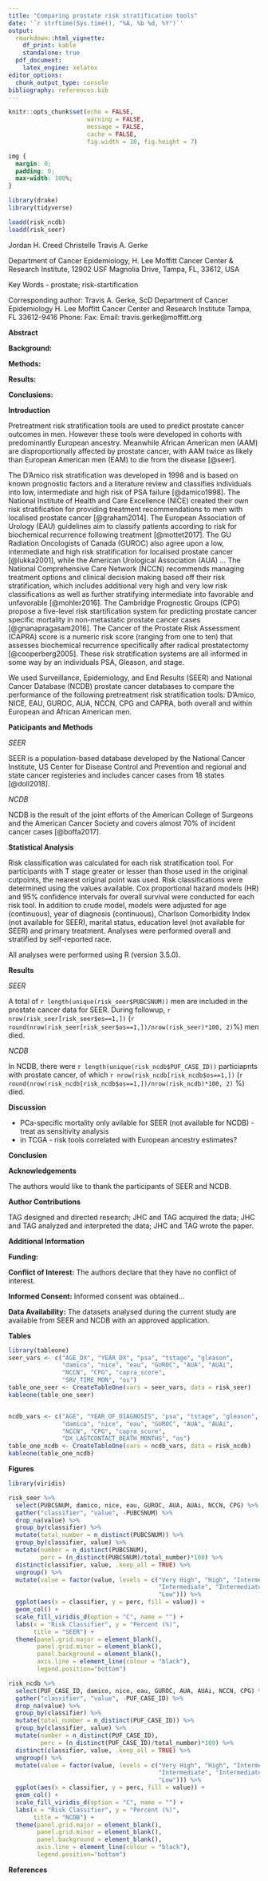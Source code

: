 ```yaml
---
title: "Comparing prostate risk stratification tools"
date: '`r strftime(Sys.time(), "%A, %b %d, %Y")`'
output:
  rmarkdown::html_vignette:
    df_print: kable
    standalone: true
  pdf_document: 
    latex_engine: xelatex
editor_options: 
  chunk_output_type: console
bibliography: references.bib
---
```


```r
knitr::opts_chunk$set(echo = FALSE,
                      warning = FALSE,
                      message = FALSE,
                      cache = FALSE,
                      fig.width = 10, fig.height = 7)

```

```css
img {
  margin: 0;
  padding: 0;
  max-width: 100%;
}
```

```r
library(drake)
library(tidyverse)
```

```r
loadd(risk_ncdb)
loadd(risk_seer)
```

Jordan H. Creed
Christelle 
Travis A. Gerke 

Department of Cancer Epidemiology, H. Lee Moffitt Cancer Center & Research Institute, 12902 USF Magnolia Drive, Tampa, FL, 33612, USA

Key Words - prostate; risk-startification

Corresponding author:
Travis A. Gerke, ScD
Department of Cancer Epidemiology
H. Lee Moffitt Cancer Center and Research Institute 
Tampa, FL 33612-9416
Phone: 
Fax:
Email: travis.gerke@moffitt.org

\newpage

**Abstract**

**Background:**

**Methods:**

**Results:**

**Conclusions:**

\newpage

**Introduction**

Pretreatment risk stratification tools are used to predict prostate cancer 
outcomes in men. However these tools were developed in cohorts with predominantly
European ancestry. Meanwhile African American men (AAM) are disproportionally affected
by prostate cancer, with AAM twice as likely than European American men (EAM) to
die from the disease [@seer]. 

The D'Amico risk stratification was developed in 1998 and is based on known 
prognostic factors and a literature review and classifies individuals into low,
intermediate and high risk of PSA failure [@damico1998]. 
The National Institute of Health and Care Excellence (NICE) created their own 
risk stratification for providing treatment recommendations to men with 
localised prostate cancer [@graham2014]. The European Association of Urology 
(EAU) guidelines aim to classify patients according to risk for biochemical 
recurrence following treatment [@mottet2017]. The GU Radiation Oncologists of
Canada (GUROC) also agree upon a low, intermediate and high risk stratification 
for localised prostate cancer [@lukka2001], while the American Urological 
Association (AUA) ...
The National Comprehensive Care Network (NCCN) recommends managing treatment
options and clinical decision making based off their risk stratification, which 
includes additional very high and very low risk classifications as well as 
further stratifying intermediate into favorable and unfavorable [@mohler2016].
The Cambridge Prognostic Groups (CPG) propose a five-level risk startification system 
for predicting prostate cancer specific mortality in non-metastatic prostate 
cancer cases [@gnanapragasam2016]. The Cancer of the Prostate Risk Assessment 
(CAPRA) score is a numeric risk score (ranging from one to ten) that assesses
biochemical recurrence specifically after radical prostatectomy [@cooperberg2005].
These risk stratification systems are all informed in some way by an individuals
PSA, Gleason, and stage. 

We used Surveillance, Epidemiology, and End Results (SEER) and National Cancer
Database (NCDB) prostate cancer databases to compare the performance of the 
following pretreatment risk stratification tools: D'Amico, NICE, EAU, GUROC, AUA,
NCCN, CPG and CAPRA, both overall and within European and African American men. 

**Paticipants and Methods**

*SEER*

SEER is a population-based database developed by the National Cancer Institute,
US Center for Disease Control and Prevention and regional and state cancer 
registeries and includes cancer cases from 18 states [@doll2018]. 

*NCDB*

NCDB is the result of the joint efforts of the American College of Surgeons and
the American Cancer Society and covers almost 70% of incident cancer cases
[@boffa2017]. 

**Statistical Analysis**

Risk classification was calculated for each risk stratification tool. For 
participants with T stage greater or lesser than those used in the original 
cutpoints, the nearest original point was used. Risk classifications were
determined using the values available. Cox proportional hazard models
(HR) and 95% confidence intervals for overall survival were conducted for each
risk tool. In addition to crude model, models were adjusted for age (continuous),
year of diagnosis (continuous), Charlson Comorbidity Index (not available for 
SEER), marital status, education level (not available for SEER) and primary 
treatment.  Analyses were performed overall and stratified by self-reported 
race.

All analyses were performed using R (version 3.5.0). 

**Results**

*SEER*

A total of `r length(unique(risk_seer$PUBCSNUM))` men are included in the 
prostate cancer data for SEER. During followup, `r nrow(risk_seer[risk_seer$os==1,])` (`r round(nrow(risk_seer[risk_seer$os==1,])/nrow(risk_seer)*100, 2)`%) men died.

*NCDB*

In NCDB, there were `r length(unique(risk_ncdb$PUF_CASE_ID))` particiapnts with prostate cancer, of which `r nrow(risk_ncdb[risk_ncdb$os==1,])` (`r round(nrow(risk_ncdb[risk_ncdb$os==1,])/nrow(risk_ncdb)*100, 2)` %) died. 

**Discussion**

* PCa-specific mortality only avilable for SEER (not available for NCDB) - treat as sensitivity analysis 
* in TCGA - risk tools correlated with European ancestry estimates?  

**Conclusion**

\newpage

**Acknowledgements**

The authors would like to thank the participants of SEER and NCDB. 

**Author Contributions**

TAG designed and directed research; JHC and TAG acquired the data; JHC and TAG
analyzed and interpreted the data; JHC and TAG wrote the paper. 

**Additional Information**

**Funding:**

**Conflict of Interest:** The authors declare that they have no conflict of interest. 

**Informed Consent:** Informed consent was obtained...

**Data Availability:** The datasets analysed during the current study are 
available from SEER and NCDB with an approved application. 

\newpage

**Tables**

```r
library(tableone)
seer_vars <- c("AGE_DX", "YEAR_DX", "psa", "tstage", "gleason", 
               "damico", "nice", "eau", "GUROC", "AUA", "AUAi", 
               "NCCN", "CPG", "capra_score",
               "SRV_TIME_MON", "os")
table_one_seer <- CreateTableOne(vars = seer_vars, data = risk_seer)
kableone(table_one_seer)


ncdb_vars <- c("AGE", "YEAR_OF_DIAGNOSIS", "psa", "tstage", "gleason", 
               "damico", "nice", "eau", "GUROC", "AUA", "AUAi", 
               "NCCN", "CPG", "capra_score",
               "DX_LASTCONTACT_DEATH_MONTHS", "os")
table_one_ncdb <- CreateTableOne(vars = ncdb_vars, data = risk_ncdb)
kableone(table_one_ncdb)

```

\newpage

**Figures**

```r
library(viridis)

risk_seer %>% 
  select(PUBCSNUM, damico, nice, eau, GUROC, AUA, AUAi, NCCN, CPG) %>%
  gather("classifier", "value", -PUBCSNUM) %>%
  drop_na(value) %>%
  group_by(classifier) %>%
  mutate(total_number = n_distinct(PUBCSNUM)) %>%
  group_by(classifier, value) %>%  
  mutate(number = n_distinct(PUBCSNUM),
         perc = (n_distinct(PUBCSNUM)/total_number)*100) %>%
  distinct(classifier, value, .keep_all = TRUE) %>%
  ungroup() %>%
  mutate(value = factor(value, levels = c("Very High", "High", "Intermediate Unfavorable",
                                          "Intermediate", "Intermediate Favorable",
                                          "Low"))) %>%
  ggplot(aes(x = classifier, y = perc, fill = value)) + 
  geom_col() + 
  scale_fill_viridis_d(option = "C", name = "") + 
  labs(x = "Risk Classifier", y = "Percent (%)", 
       title = "SEER") + 
  theme(panel.grid.major = element_blank(),
        panel.grid.minor = element_blank(), 
        panel.background = element_blank(), 
        axis.line = element_line(colour = "black"),
        legend.position="bottom")

risk_ncdb %>% 
  select(PUF_CASE_ID, damico, nice, eau, GUROC, AUA, AUAi, NCCN, CPG) %>%
  gather("classifier", "value", -PUF_CASE_ID) %>%
  drop_na(value) %>%
  group_by(classifier) %>%
  mutate(total_number = n_distinct(PUF_CASE_ID)) %>%
  group_by(classifier, value) %>%  
  mutate(number = n_distinct(PUF_CASE_ID),
         perc = (n_distinct(PUF_CASE_ID)/total_number)*100) %>%
  distinct(classifier, value, .keep_all = TRUE) %>%
  ungroup() %>%
  mutate(value = factor(value, levels = c("Very High", "High", "Intermediate Unfavorable",
                                          "Intermediate", "Intermediate Favorable",
                                          "Low"))) %>%
  ggplot(aes(x = classifier, y = perc, fill = value)) + 
  geom_col() + 
  scale_fill_viridis_d(option = "C", name = "") + 
  labs(x = "Risk Classifier", y = "Percent (%)", 
       title = "NCDB") +
  theme(panel.grid.major = element_blank(),
        panel.grid.minor = element_blank(), 
        panel.background = element_blank(), 
        axis.line = element_line(colour = "black"),
        legend.position="bottom")

```

\newpage

**References**